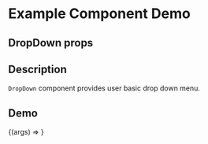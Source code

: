
<Meta title="Example/DropDown" component={DropDown} />

# Example Component Demo

## DropDown props
<Props of={DropDown} />

## Description

`DropDown` component provides user basic drop down menu.

## Demo

<Canvas>
  <Story name="Example DropDown">
    {(args) => <DropDown {...args} />}
  </Story>
</Canvas>